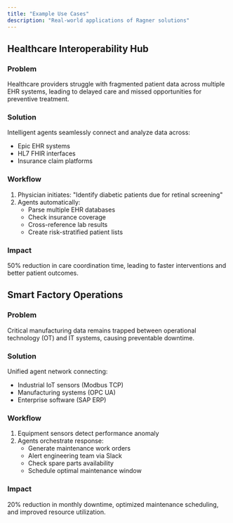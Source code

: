 ```yaml
---
title: "Example Use Cases"
description: "Real-world applications of Ragner solutions"
---
```


## Healthcare Interoperability Hub

### Problem

Healthcare providers struggle with fragmented patient data across multiple EHR systems, leading to delayed care and missed opportunities for preventive treatment.

### Solution

Intelligent agents seamlessly connect and analyze data across:

- Epic EHR systems
- HL7 FHIR interfaces
- Insurance claim platforms

### Workflow

1. Physician initiates: "Identify diabetic patients due for retinal screening"
2. Agents automatically:
   - Parse multiple EHR databases
   - Check insurance coverage
   - Cross-reference lab results
   - Create risk-stratified patient lists

### Impact

50% reduction in care coordination time, leading to faster interventions and better patient outcomes.

## Smart Factory Operations

### Problem

Critical manufacturing data remains trapped between operational technology (OT) and IT systems, causing preventable downtime.

### Solution

Unified agent network connecting:

- Industrial IoT sensors (Modbus TCP)
- Manufacturing systems (OPC UA)
- Enterprise software (SAP ERP)

### Workflow

1. Equipment sensors detect performance anomaly
2. Agents orchestrate response:
   - Generate maintenance work orders
   - Alert engineering team via Slack
   - Check spare parts availability
   - Schedule optimal maintenance window

### Impact

20% reduction in monthly downtime, optimized maintenance scheduling, and improved resource utilization.
